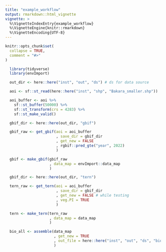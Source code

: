 ```yaml
---
title: "example_workflow"
output: rmarkdown::html_vignette
vignette: >
  %\VignetteIndexEntry{example_workflow}
  %\VignetteEngine{knitr::rmarkdown}
  %\VignetteEncoding{UTF-8}
---
```


```r
knitr::opts_chunk$set(
  collapse = TRUE,
  comment = "#>"
)
```

```r
  
  library(tidyverse)
  library(envImport)

  out_dir <- here::here("inst", "out", "ds") # ds for data source

```

```r

  aoi <- sf::st_read(here::here("inst", "shp", "Bakara_smaller.shp"))

  aoi_buffer <- aoi %>%
    sf::st_buffer(50000) %>%
    sf::st_transform(crs = 4283) %>%
    sf::st_make_valid()

```

```r

  gbif_dir <- here::here(out_dir, "gbif")

  gbif_raw <- get_gbif(aoi = aoi_buffer
                       , save_dir = gbif_dir
                       , get_new = FALSE
                       , rgbif::pred_gte("year", 2022)
                       )

  gbif <- make_gbif(gbif_raw
                    , data_map = envImport::data_map
                    )

```

```r

  gbif_dir <- here::here(out_dir, "tern")

  tern_raw <- get_tern(aoi = aoi_buffer
                       , save_dir = gbif_dir
                       , get_new = FALSE # while testing
                       , veg.PI = TRUE
                       )

  tern <- make_tern(tern_raw
                    , data_map = data_map
                    )

```

```r

  bio_all <- assemble(data_map
                      , get_new = TRUE
                      , out_file = here::here("inst", "out", "ds", "bio_all.parquet")
                      )

```
